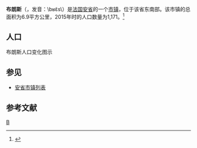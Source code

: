 {{Infobox French commune
|name                    = 布朗斯
|native name             = Brens
|image flag              = 
|image flag size         = 
|flag legend             = 
|image coat of arms      = 
|image coat of arms size = 
|coat of arms legend     = 
|city motto              = 
|image                   = 
|caption                 = 
|map                     = 
|adjustable map          = 
|time zone               = 
|longitude              = 
|latitude               =  
|arrondissement         =  
|canton                 =  
|subdivisions entry      = 
|subdivisions            = 
|intercommunality        = 
|mayor                   = 
|term                    = 
|elevation m             = 
|area km2                = 6.9
|population             = 1171
|population date         = 2015
|INSEE                  = 01061
|postal code             = 01300
|website                 = 
}}
{{French Commune Map|01061}}
'''布朗斯'''（{{lang-fr|Brens}}，发音：\bʁɛ̃s\）是[[法国|法国]][[安省_(法國)|安省]]的一个[[市镇_(法国)|市镇]]，位于该省东南部。该市镇的总面积为6.9平方公里，2015年时的人口数量为1,171。<ref name="Statmallen Areal i Frankrikes kommuner">{{cite web|url=http://www.insee.fr/fr/ppp/bases-de-donnees/recensement/populations-legales/france-departements.asp?annee=2009#departements|title=Insee, Populations légales 2009 pour les départements et les collectivités d'outre-mer France métropolitaine et DOM|accessdate=2012-01-30|archive-date=2012-01-08|archive-url=https://web.archive.org/web/20120108000120/http://www.insee.fr/fr/ppp/bases-de-donnees/recensement/populations-legales/france-departements.asp?annee=2009#departements|dead-url=no}}</ref>

== 人口 ==
布朗斯人口变化图示
{{French Commune Population|01061}}

==参见==
*[[安省市镇列表|安省市镇列表]]

== 参考文献 ==
{{reflist}}

{{安省市鎮}}

[[Category:安省市镇|B]]